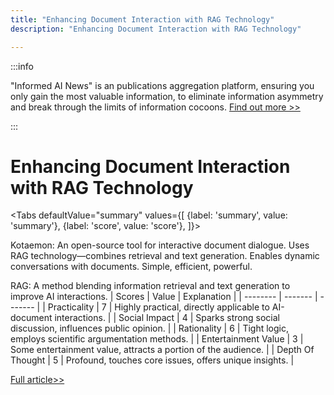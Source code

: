 ```yaml
---
title: "Enhancing Document Interaction with RAG Technology"
description: "Enhancing Document Interaction with RAG Technology"

---
```



:::info

"Informed AI News" is an publications aggregation platform, ensuring you only gain the most valuable information, to eliminate information asymmetry and break through the limits of information cocoons.  [Find out more >>](/)

:::

# Enhancing Document Interaction with RAG Technology


<Tabs
	defaultValue="summary"
	values={[
	{label: 'summary', value: 'summary'},
	{label: 'score', value: 'score'},
]}>
<TabItem value="summary">


Kotaemon: An open-source tool for interactive document dialogue. Uses RAG technology—combines retrieval and text generation. Enables dynamic conversations with documents. Simple, efficient, powerful.

RAG: A method blending information retrieval and text generation to improve AI interactions.
</TabItem>
<TabItem value="score">
	| Scores     | Value   | Explanation |
	| -------- | ------- | ------- |
	| Practicality  | 7    | Highly practical, directly applicable to AI-document interactions.    |
	| Social Impact | 4     | Sparks strong social discussion, influences public opinion.    |
	| Rationality    | 6    | Tight logic, employs scientific argumentation methods.    |
	| Entertainment Value    | 3    | Some entertainment value, attracts a portion of the audience.    |
	| Depth Of Thought    | 5    | Profound, touches core issues, offers unique insights.    |
</TabItem>
</Tabs>

[Full article>>](https://github.com/ruanyf/weekly/issues/5075)
